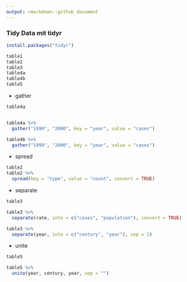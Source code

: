 ```yaml
---
output: rmarkdown::github_document
---
```

### Tidy Data mit tidyr

```r
install.packages("tidyr")
```

```r
table1
table2
table3
table4a
table4b
table5
```

-   gather

```r
table4a


table4a %>%
  gather("1999", "2000", key = "year", value = "cases")

table4b %>%
  gather("1999", "2000", key = "year", value = "cases")
```

-   spread

```r
table2
table2 %>%
  spread(key = "type", value = "count", convert = TRUE)
```

-   separate

```r
table3

table3 %>%
  separate(rate, into = c("cases", "population"), convert = TRUE)

table3 %>%
  separate(year, into = c("century", "year"), sep = 2)
```

-   unite

```r
table5

table5 %>%
  unite(year, century, year, sep = "")
```
